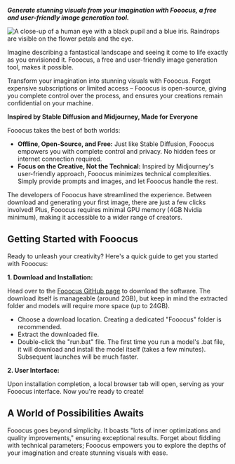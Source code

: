 **_Generate stunning visuals from your imagination with Fooocus, a free and user-friendly image generation tool._**

![A close-up of a human eye with a black pupil and a blue iris. Raindrops are visible on the flower petals and the eye.](https://res.cloudinary.com/di41jhirl/image/upload/v1711423353/creative-focus_xcywmc.png 'Made in Fooocus with "creative focus" prompt')

Imagine describing a fantastical landscape and seeing it come to life exactly as you envisioned it. Fooocus, a free and user-friendly image generation tool, makes it possible.

Transform your imagination into stunning visuals with Fooocus. Forget expensive subscriptions or limited access – Fooocus is open-source, giving you complete control over the process, and ensures your creations remain confidential on your machine.

**Inspired by Stable Diffusion and Midjourney, Made for Everyone**

Fooocus takes the best of both worlds:

- **Offline, Open-Source, and Free:** Just like Stable Diffusion, Fooocus empowers you with complete control and privacy. No hidden fees or internet connection required.
- **Focus on the Creative, Not the Technical:** Inspired by Midjourney's user-friendly approach, Fooocus minimizes technical complexities. Simply provide prompts and images, and let Fooocus handle the rest.

The developers of Fooocus have streamlined the experience. Between download and generating your first image, there are just a few clicks involved! Plus, Fooocus requires minimal GPU memory (4GB Nvidia minimum), making it accessible to a wider range of creators.

## Getting Started with Fooocus

Ready to unleash your creativity? Here's a quick guide to get you started with Fooocus:

**1. Download and Installation:**

Head over to the [Fooocus GitHub page](https://github.com/lllyasviel/Fooocus) to download the software. The download itself is manageable (around 2GB), but keep in mind the extracted folder and models will require more space (up to 24GB).

- Choose a download location. Creating a dedicated "Fooocus" folder is recommended.
- Extract the downloaded file.
- Double-click the "run.bat" file. The first time you run a model's .bat file, it will download and install the model itself (takes a few minutes). Subsequent launches will be much faster.

**2. User Interface:**

Upon installation completion, a local browser tab will open, serving as your Fooocus interface. Now you're ready to create!

## A World of Possibilities Awaits

Fooocus goes beyond simplicity. It boasts "lots of inner optimizations and quality improvements," ensuring exceptional results. Forget about fiddling with technical parameters; Fooocus empowers you to explore the depths of your imagination and create stunning visuals with ease.
